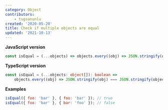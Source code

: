 ```yaml
---
category: Object
contributors:
    - tugsanunlu
created: '2020-05-20'
title: Check if multiple objects are equal
updated: '2021-10-13'
---
```


**JavaScript version**

```js isEqual.js
const isEqual = (...objects) => objects.every((obj) => JSON.stringify(obj) === JSON.stringify(objects[0]));
```

**TypeScript version**

```ts isEqual.ts
const isEqual = (...objects: object[]): boolean =>
    objects.every((obj) => JSON.stringify(obj) === JSON.stringify(objects[0]));
```

**Examples**

```js examples.js
isEqual({ foo: 'bar' }, { foo: 'bar' }); // true
isEqual({ foo: 'bar' }, { bar: 'foo' }); // false
```
